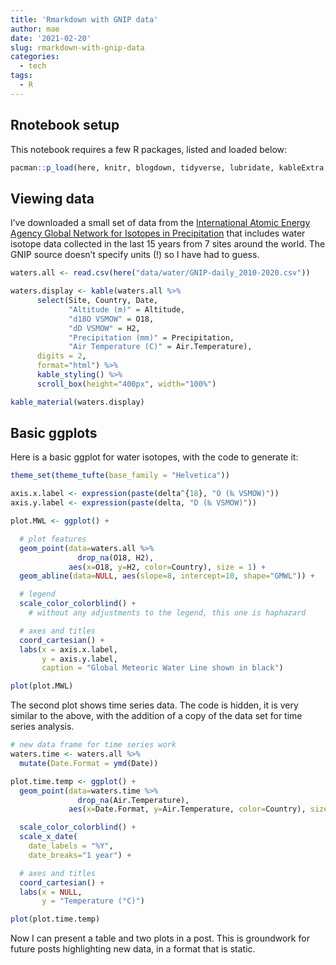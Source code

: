 ```yaml
---
title: 'Rmarkdown with GNIP data'
author: mae
date: '2021-02-20'
slug: rmarkdown-with-gnip-data
categories:
  - tech
tags:
  - R
---
```


## Rnotebook setup

This notebook requires a few R packages, listed and loaded below:

```r
pacman::p_load(here, knitr, blogdown, tidyverse, lubridate, kableExtra, ggthemes)
```

## Viewing data

I've downloaded a small set of data from the [International Atomic Energy Agency Global Network for Isotopes in Precipitation](http://www-naweb.iaea.org/napc/ih/IHS_resources_gnip.html) that includes water isotope data collected in the last 15 years from 7 sites around the world. The GNIP source doesn't specify units (!) so I have had to guess.

```r

waters.all <- read.csv(here("data/water/GNIP-daily_2010-2020.csv"))

waters.display <- kable(waters.all %>%
      select(Site, Country, Date,
             "Altitude (m)" = Altitude,
             "d18O VSMOW" = O18,
             "dD VSMOW" = H2,
             "Precipitation (mm)" = Precipitation,
             "Air Temperature (C)" = Air.Temperature),
      digits = 2,
      format="html") %>%
      kable_styling() %>%
      scroll_box(height="400px", width="100%")

kable_material(waters.display)

```

## Basic ggplots

Here is a basic ggplot for water isotopes, with the code to generate it:

```r

theme_set(theme_tufte(base_family = "Helvetica"))

axis.x.label <- expression(paste(delta^{18}, "O (‰ VSMOW)"))
axis.y.label <- expression(paste(delta, "D (‰ VSMOW)"))

plot.MWL <- ggplot() +

  # plot features
  geom_point(data=waters.all %>%
               drop_na(O18, H2),
             aes(x=O18, y=H2, color=Country), size = 1) +
  geom_abline(data=NULL, aes(slope=8, intercept=10, shape="GMWL")) +

  # legend
  scale_color_colorblind() +
    # without any adjustments to the legend, this one is haphazard

  # axes and titles
  coord_cartesian() +
  labs(x = axis.x.label,
       y = axis.y.label,
       caption = "Global Meteoric Water Line shown in black")

plot(plot.MWL)

```

The second plot shows time series data. The code is hidden, it is very similar to the above, with the addition of a copy of the data set for time series analysis.

```r

# new data frame for time series work
waters.time <- waters.all %>%
  mutate(Date.Format = ymd(Date))

plot.time.temp <- ggplot() +
  geom_point(data=waters.time %>%
               drop_na(Air.Temperature),
             aes(x=Date.Format, y=Air.Temperature, color=Country), size=1) +

  scale_color_colorblind() +
  scale_x_date(
    date_labels = "%Y",
    date_breaks="1 year") +

  # axes and titles
  coord_cartesian() +
  labs(x = NULL,
       y = "Temperature (°C)")

plot(plot.time.temp)

```

Now I can present a table and two plots in a post. This is groundwork for future posts highlighting new data, in a format that is static.